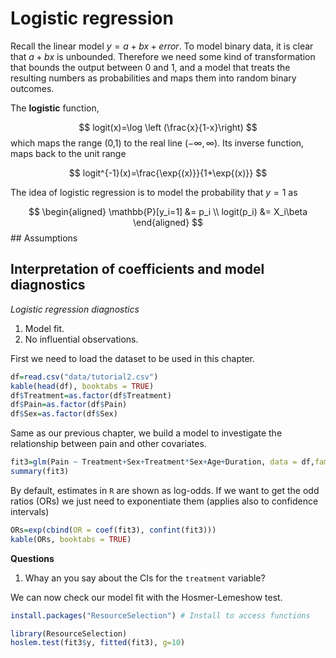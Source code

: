 # Logistic regression

Recall the linear model $y=a+bx+error$. To model binary data, it is clear that $a+bx$ is unbounded. Therefore we need some kind of transformation that bounds the output between 0 and 1, and a model that treats the resulting numbers as probabilities and maps
them into random binary outcomes.

The  **logistic** function,

$$
logit(x)=\log \left (\frac{x}{1-x}\right)
$$
which maps the range (0,1) to the real line $(-\infty,\infty)$. Its inverse function, maps back to the unit range

$$
logit^{-1}(x)=\frac{\exp{(x)}}{1+\exp{(x)}}
$$

The idea of logistic regression is to model the probability that $y=1$ as

$$
\begin{aligned}
\mathbb{P}[y_i=1] &= p_i \\
logit(p_i) &= X_i\beta
\end{aligned}
$$
## Assumptions

## Interpretation of coefficients and model diagnostics

*Logistic regression diagnostics*

1. Model fit.
2. No influential observations.

First we need to load the dataset to be used in this chapter.

```r
df=read.csv("data/tutorial2.csv")
kable(head(df), booktabs = TRUE)
df$Treatment=as.factor(df$Treatment)
df$Pain=as.factor(df$Pain)
df$Sex=as.factor(df$Sex)
```

Same as our previous chapter, we build a model to investigate the relationship between pain and other covariates.

```r
fit3=glm(Pain ~ Treatment+Sex+Treatment*Sex+Age+Duration, data = df,family = binomial)
summary(fit3)
```

By default, estimates in `R` are shown as log-odds. If we want to get the odd ratios (ORs) we just need to exponentiate them (applies also to confidence intervals)

```r
ORs=exp(cbind(OR = coef(fit3), confint(fit3)))
kable(ORs, booktabs = TRUE)
```

**Questions**

1. Whay an you say about the CIs for  the `treatment` variable?

We can now check our model fit with the Hosmer-Lemeshow test. 

```r
install.packages("ResourceSelection") # Install to access functions
```

```r
library(ResourceSelection)
hoslem.test(fit3$y, fitted(fit3), g=10)
```